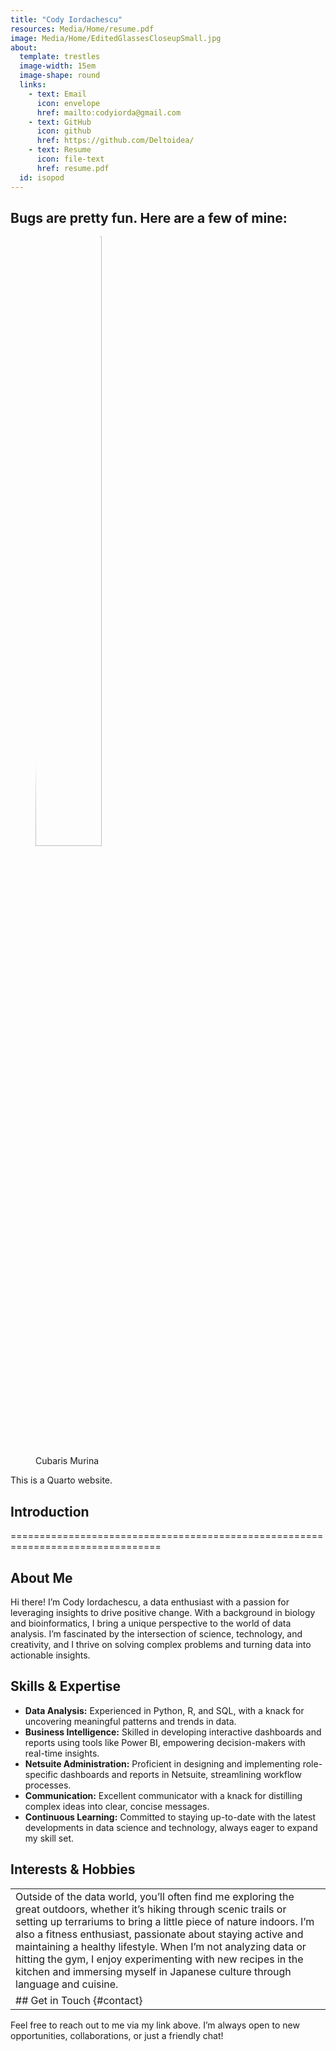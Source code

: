 ```yaml
---
title: "Cody Iordachescu"
resources: Media/Home/resume.pdf
image: Media/Home/EditedGlassesCloseupSmall.jpg
about:
  template: trestles
  image-width: 15em
  image-shape: round
  links: 
    - text: Email
      icon: envelope
      href: mailto:codyiorda@gmail.com
    - text: GitHub
      icon: github
      href: https://github.com/Deltoidea/
    - text: Resume
      icon: file-text
      href: resume.pdf
  id: isopod
---
```





:::{#isopod}
## Bugs are pretty fun. Here are a few of mine:

![Cubaris Murina](Media/Hobbies/isopods.cubaris.murina.papaya.png){width="50%" style="border-radius: 70%;"}
:::
This is a Quarto website.

## Introduction

================================================================================



About Me {#about}
--------------------------------------------------------------------------------
Hi there! I'm Cody Iordachescu, a data enthusiast with a passion for leveraging insights to drive positive change. With a background in biology and bioinformatics, I bring a unique perspective to the world of data analysis. I'm fascinated by the intersection of science, technology, and creativity, and I thrive on solving complex problems and turning data into actionable insights.

Skills & Expertise {#skills}
--------------------------------------------------------------------------------
- **Data Analysis:** Experienced in Python, R, and SQL, with a knack for uncovering meaningful patterns and trends in data.
- **Business Intelligence:** Skilled in developing interactive dashboards and reports using tools like Power BI, empowering decision-makers with real-time insights.
- **Netsuite Administration:** Proficient in designing and implementing role-specific dashboards and reports in Netsuite, streamlining workflow processes.
- **Communication:** Excellent communicator with a knack for distilling complex ideas into clear, concise messages.
- **Continuous Learning:** Committed to staying up-to-date with the latest developments in data science and technology, always eager to expand my skill set.

## Interests & Hobbies {#interests}

--------------------------------------------------------------------------------
Outside of the data world, you'll often find me exploring the great outdoors, whether it's hiking through scenic trails or setting up terrariums to bring a little piece of nature indoors. I'm also a fitness enthusiast, passionate about staying active and maintaining a healthy lifestyle. When I'm not analyzing data or hitting the gym, I enjoy experimenting with new recipes in the kitchen and immersing myself in Japanese culture through language and cuisine.

## Get in Touch {#contact}

--------------------------------------------------------------------------------
Feel free to reach out to me via my link above. I'm always open to new opportunities, collaborations, or just a friendly chat!

